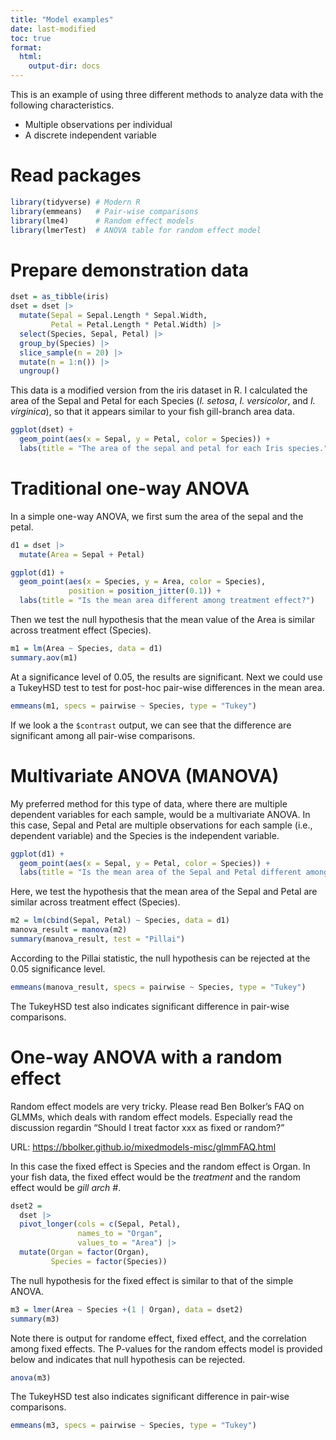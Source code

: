 ```yaml
---
title: "Model examples"
date: last-modified
toc: true
format: 
  html:
    output-dir: docs 
---
```


This is an example of using three different methods to analyze data with the following characteristics.

* Multiple observations per individual
* A discrete independent variable

# Read packages

```r
library(tidyverse) # Modern R
library(emmeans)   # Pair-wise comparisons
library(lme4)      # Random effect models
library(lmerTest)  # ANOVA table for random effect model
```

# Prepare demonstration data

```r
dset = as_tibble(iris)
dset = dset |> 
  mutate(Sepal = Sepal.Length * Sepal.Width,
         Petal = Petal.Length * Petal.Width) |> 
  select(Species, Sepal, Petal) |> 
  group_by(Species) |> 
  slice_sample(n = 20) |> 
  mutate(n = 1:n()) |> 
  ungroup()
```

This data is a modified version from the iris dataset in R.
I calculated the area of the Sepal and Petal for each Species (*I. setosa*, *I. versicolor*, and *I. virginica*),
so that it appears similar to your fish gill-branch area data.

```r
ggplot(dset) + 
  geom_point(aes(x = Sepal, y = Petal, color = Species)) +
  labs(title = "The area of the sepal and petal for each Iris species.")
```

# Traditional one-way ANOVA

In a simple one-way ANOVA, we first sum the area of the sepal and the petal.

```r
d1 = dset |> 
  mutate(Area = Sepal + Petal)
```

```r
ggplot(d1) + 
  geom_point(aes(x = Species, y = Area, color = Species),
             position = position_jitter(0.1)) +
  labs(title = "Is the mean area different among treatment effect?")
```

Then we test the null hypothesis that the mean value of the Area is similar across treatment effect (Species).



```r
m1 = lm(Area ~ Species, data = d1)
summary.aov(m1)
```

At a significance level of 0.05, the results are significant.
Next we could use a TukeyHSD test to test for post-hoc pair-wise differences in the mean area.

```r
emmeans(m1, specs = pairwise ~ Species, type = "Tukey")
```

If we look a the `$contrast` output, we can see that the difference are significant among all pair-wise comparisons.

# Multivariate ANOVA (MANOVA)

My preferred method for this type of data, where there are multiple dependent variables for each sample, would be a multivariate ANOVA.
In this case, Sepal and Petal are multiple observations for each sample (i.e., dependent variable) and the Species is the independent variable.

```r
ggplot(d1) + 
  geom_point(aes(x = Sepal, y = Petal, color = Species)) +
  labs(title = "Is the mean area of the Sepal and Petal different among treatment effect?")
```

Here, we test the hypothesis that the mean area of the Sepal and Petal are similar across treatment effect (Species).

```r
m2 = lm(cbind(Sepal, Petal) ~ Species, data = d1)
manova_result = manova(m2)
summary(manova_result, test = "Pillai")
```

According to the Pillai statistic, the null hypothesis can be rejected at the 0.05 significance level.

```r
emmeans(manova_result, specs = pairwise ~ Species, type = "Tukey")
```
The TukeyHSD test also indicates significant difference in pair-wise comparisons.

# One-way ANOVA with a random effect

Random effect models are very tricky.
Please read Ben Bolker's FAQ on GLMMs, which deals with random effect models.
Especially read the discussion regardin "Should I treat factor xxx as fixed or random?" 

URL: <https://bbolker.github.io/mixedmodels-misc/glmmFAQ.html>

In this case the fixed effect is Species and the random effect is Organ.
In your fish data, the fixed effect would be the *treatment* and the random effect would be *gill arch #*.

```r
dset2 = 
  dset |> 
  pivot_longer(cols = c(Sepal, Petal),
               names_to = "Organ",
               values_to = "Area") |> 
  mutate(Organ = factor(Organ),
         Species = factor(Species))
```

The null hypothesis for the fixed effect is similar to that of the simple ANOVA.

```r
m3 = lmer(Area ~ Species +(1 | Organ), data = dset2)
summary(m3)
```

Note there is output for randome effect, fixed effect, and the correlation among fixed effects.
The P-values for the random effects model is provided below and indicates that null hypothesis can be rejected.

```r
anova(m3)
```

The TukeyHSD test also indicates significant difference in pair-wise comparisons.


```r
emmeans(m3, specs = pairwise ~ Species, type = "Tukey")
```

